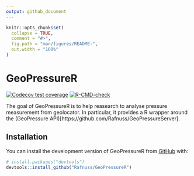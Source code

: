 ```yaml
---
output: github_document
---
```


<!-- README.md is generated from README.Rmd. Please edit that file -->

```r
knitr::opts_chunk$set(
  collapse = TRUE,
  comment = "#>",
  fig.path = "man/figures/README-",
  out.width = "100%"
)
```

# GeoPressureR

<!-- badges: start -->
[![Codecov test coverage](https://codecov.io/gh/Rafnuss/GeoPressureR/branch/master/graph/badge.svg)](https://app.codecov.io/gh/Rafnuss/GeoPressureR?branch=master)
[![R-CMD-check](https://github.com/Rafnuss/GeoPressureR/workflows/R-CMD-check/badge.svg)](https://github.com/Rafnuss/GeoPressureR/actions)
<!-- badges: end -->

The goal of GeoPressureR is to help reasearch to analyse pressure measurement from geolocator. In particular, it provides a R wrapper around the (GeoPressure API)[https://github.com/Rafnuss/GeoPressureServer]. 

## Installation

You can install the development version of GeoPressureR from [GitHub](https://github.com/) with:

``` r
# install.packages("devtools")
devtools::install_github("Rafnuss/GeoPressureR")
```

